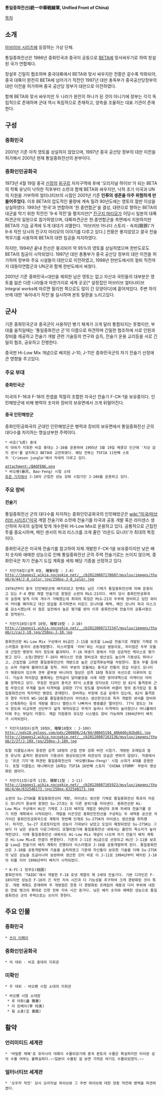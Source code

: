 '''통일중화전선(統一中華戦線軍, Unified Front of China)'''

[[목차]]

== 소개 ==
[[마브러브 시리즈]]에 등장하는 가상 단체.

통일중화전선은 1986년 중화민국과 중국이 공동으로 [[BETA]]에 맞서싸우기로 하여 창설된 국가 연합체다.

창설후 긴밀히 협조하며 중국대륙에서 BETA와 맞서 싸우지만 전황은 갈수록 악화되어, 중국 대륙이 완전히 BETA에 넘어가기 직전인 1997년 대만 총독부가 중국공산당정부의 대만 이전을 허가하며 중국 공산당 정부가 대만으로 이전하였다.

함께 BETA와 맞서 싸우지만 두 나라가 완전히 하나가 된 것이 아니기에 정부는 각각 독립적으로 존재하며 군대 역시 독립적으로 존재하고, 양측을 조율하는 대표 기관이 존재한다.

== 구성 ==
=== 중화민국 ===
2001년 기준 아직 영토를 상실하지 않았으며, 1997년 중국 공산당 정부의 대만 이전을 허가해서 2001년 현재 통일중화전선의 본부이다.

=== 중화인민공화국 ===
1973년 4월 19일 중국 [[신장]]의 [[위구르]] 자치구역에 후에 '오리지널 하이브'가 되는 BETA의 착륙 유닛이 낙하한 직후부터 소련과 함께 BETA와 싸우지만, 낙하 초기 미국과 UN의 지원을 거부하여 얼터너티브의 시점인 2001년 기준 '''인류의 생존을 아주 위험하게 만들어주었다.''' 이후 BETA의 압도적인 물량에 계속 밀려 90년도에는 영토의 절반 이상을 상실하였다. 1993년 '한국'과 연합하여 '한.중연합군'을 결성, 대련으로 향하는 BETA의 대군을 막기 위한 작전인 '9-6 작전'을 펼치지만[* [[진구지 마리모]]가 이당시 일본의 대륙파견군의 일원으로 참가하였으며, 대륙파견군은 한.중연합군을 측면에서 지원하지만 BETA의 기습 공격에 두개 대대가 괴멸한다. '마브러브 어나더 스토리 - 속죄(贖罪)'가 9-6 작전 당시의 진구지 마리모의 이야기를 다루고 있다.] 전황은 좋지않았고 결국 전술핵무기를 사용하여 BETA의 대련 침공을 저지하였다.

하지만, 1994년 끝내 전선은 붕괴되어 약 95%의 영토를 상실하였으며 한반도로도 BETA의 침공이 시작되었다. 1997년 대만 총통부가 중국 공산당 정부의 대만 이전을 허가하여 정부와 주요 시설들이 대만으로 이전하였고, 1998년 한반도에서의 철퇴 직전까지 대동아연합군과 UN군과 함께 한반도에서 싸웠다.

2001년 기준 중화민국=대만을 제외한 남은 영토는 없고 자산과 국민들의 대부분은 영토를 잃은 다른 나라들과 마찬가지로 세계 곳곳[* 설정집인 마브러브 얼터너티브 Integral works에 따르면 필리핀 쪽으로도 많이 간 모양이다]에 흩어져있다. 주변 하이브에 대한 '솎아내기 작전'을 실시하며 본토 탈환을 노리고있다.

== 군사 ==
기존 중화민국군과 중국군이 사용하던 병기 체계가 크게 달라 통합되지는 못했지만, 부대를 움직일때는 '통일중화전선 군'의 이름으로 파견하며 긴밀한 협조하에 서로 인원과 장비를 제공하고 전술기 개발 관련 기술등의 연구와 습득, 전술기 운용 교리등을 서로 긴밀히 협조, 공유하고 진행한다.

중국판 Hi-Low Mix 개념으로 배치된 J-10, J-11은 중화민국군의 차기 전술기 선정에 큰 영향을 주고있다.

=== 주요 부대 ===
==== 중화민국군 ====
미국의 F-16과 F-18의 컨셉을 적절히 조합한 자국산 전술기 F-CK-1을 보유중이다. 인민해방군에 비해 병력의 숫자와 장비의 보유면에서 크게 뒤떨어진다.

==== 중국 인민해방군 ====
중화인민공화국의 군대인 인민해방군은 병력과 장비의 보유면에서 통일중화전선 군의 대다수를 차지하는 명실상부한 주력이다.

 * 비호(飞虎) 중대
 리 대위가 지휘한 비호 중대는 J-10을 운용하여 1995년 3월 19일 메콩강 인근에 '지상 감지 센서'를 설치하고 BETA와 교전하였다. 해당 전투는 TSFIA 11번째 스토리 'Crimson jungle'에서 자세히 다루고 있다.

 attachment:/BAOFENG.png
 * 바오펜(暴风, Bao-Feng) 시험 소대
 [[유콘 기지]]에서 J-10의 근접전 성능 강화 시험기인 J-10X를 운용하고 있다.
 
=== 주요 장비 ===
==== 전술기 ====
통일중화전선 군의 대다수를 차지하는 중화인민공화국의 인민해방군은 [[wiki:"미국(마브러브 시리즈)"미국]] 계열 전술기와 소련제 전술기를 타국과 공동 개발 혹은 라이센스 생산하여 자국의 실정에 맞게 개수한뒤 Hi-Low Mix로 운용하고 있다. 공통적으로 근접전투를 중요시하며, 메인 센서의 파괴 리스크를 크게 줄인 '라운드 모니터'가 최대의 특징이다.

중화민국군은 미국제 전술기를 참고하여 자체 개발한 F-CK-1을 보유중이지만 낮은 배치 숫자와 애매한 성능으로 인해 통일중화전선 군의 주력 전술기로는 쓰이지 않으며, 중화민국은 차기 전술기 도입 계획을 세워 해당 기종을 선정하고 있다.

 * 지안지8징(섬격 8형, 殲擊8型 : J-8)
 http://images2.wikia.nocookie.net/__cb20120807170607/muvluv/images/thumb/4/44/J-8_color.jpg/250px-J-8_color.jpg

 1976년부터 중국 인민해방군에 배치되었고 현재도 남은 기체가 통일중화전선에 의해 운용되고 있는 F-4 팬텀 계열 전술기로 원형은 소련의 MiG-21이다. 배치 당시 중화인민공화국의 실정에 맞게 더욱 개수가 가해졌는데 최대의 특징은 MiG-21의 두부에 장비하고 있던 와이어 커터를 폐지하고 대신 장갑을 추가하면서 라운드 모니터를 채택, 메인 모니터 파괴 리스크를 감소시켰는데 이 점은 실전에서 높은 평가를 받아 이후 중화전선제 전술기의 공통사항으로 정착된다.

 * 지안지10징(섬격 10형, 殲擊10型 : J-10)
 http://images1.wikia.nocookie.net/__cb20120807172347/muvluv/images/thumb/c/ca/J-10.jpg/250px-J-10.jpg

 중화전선판 Hi-Low Mix 구상에서 Hi급인 J-11을 보조할 Low급 전술기로 개발된 기체로 이스라엘과 중국이 공동개발했다. 이스라엘제 '라비'와는 사실상 쌍둥이로, 차이점은 두부 모듈과 근접전 병장의 차이 정도에 불과하다. F-16 파생기 중에서 가장 성공적인 케이스로 평가받고 있다. 소형/경량인 F-16이 베이스인 만큼 정비성과 생산성도 높으며 기동성도 뛰어나고, 근접전을 고려한 통일중화전선의 개량으로 높은 근접격투능력을 자랑한다. 팔과 무릎 등에는 슈퍼 카본제 블레이드를 장착. 머리 부분의 모듈에는 중국군 전통의 장갑 라운드 모니터가 채용되어 있으며 견부 끝부분 버니어의 형상은 섬격 10형 특유의 곡선으로 이루어져 있다. 가슴과 허리장갑 블록에는 전차급이 달라붙었을 시에 대한 방어대책으로 리액티브 아머를 장착하고 있다. 무장은 현실의 중국군 97식 소총을 모티브로 디자인 된 82식 돌격포와 근접 무장으로 무게를 늘려 타격력을 강화한 77식 장도를 장비하며 버클러 형의 증가장갑 등 통일중화전선의 독자적인 병장도 존재한다. 장비하는 무장에 조금 문제가 있는데, 82식 돌격포의 경우 미국의 WS-16C를 통일중화전선이 라이센스 생산한것으로 독자 개발한 센서를 장비하고 단축화하는 등의 개량을 했으나 밸런스가 나빠져서 명중률은 떨어진다. 77식 장도는 74식 장도와 비교하면 선단부가 넓게 제작되었고 무게가 늘어나 타격력이 높아졌으나 머니퓰레이터에 주는 부담이 커졌다. 제압 지원용의 유도탄 시스템도 장비 가능하며 1994년부터 배치가 시작되었다.

 * 지안지10징X(섬격 10형X, 殲擊10型X : J-10X)
 http://pds10.egloos.com/pds/200808/24/94/d0045194_48b0d6c02bd61.jpg
 http://images2.wikia.nocookie.net/__cb20120807163136/muvluv/images/thumb/2/2f/J-10X.jpg/250px-J-10X.jpg

 토탈 이클립스에서 등장한 섬격 10형의 근접 전투 강화 버전 시험기. 개량된 프레임과 점프 유닛의 출력이 향상되어 기동성이 향상되었으며 외관상의 모습은 변하지 않았다. 작중에서는 '유콘 기지'에 파견된 통일중화전선의 '바오펜(Bao-Feng)' 시험 소대가 4대를 운용한다. 토탈 이클립스 애니메이션 16화는 TSFIA 16번째 스토리 'CHINA STORM' 부분이 영상화된 셈이다.

 * 지안지11징(섬격 11형, 殲擊11型 : J-11)
 http://images1.wikia.nocookie.net/__cb20120807165923/muvluv/images/thumb/4/4e/632548173.jpg/250px-632548173.jpg

 소련의 Su-27SK를 통일중화전선이 개량, 라이센스 생산한 기체로 통일중화전선 특유의 라운드 모니터가 돋보여 원형인 Su-27과는 또 다른 분위기를 자아낸다. 중화전선판 Hi-Low Mix 구상에서 Hi인 기체로 J-11의 배치및 개발은 90년대 초에 차세대 전술기를 얻기 위한 계획에서 시작되었다. 개발을 이끈것은 중화인민전선을 구성하는 두 세력중 공산권 국가이던 중화인민공화국으로 계획의 첫번째 단계로 Su-27SK의 라이센스 생산권을 취득했다. 하지만, Su-27 프로토타입의 성능이 기대보다 낮았고 도입이 예정되었던 Su-27SK는 그보다 더 낮은 성능의 다운그레이드 모델이었기에 통일중화전선 내에서는 불만의 목소리가 높아져만갔다. 이때 통일중화전선 내에서도 Hi-Low Mix 개념이 나오며 차기 전술기 배치 계획은 Hi-Low Mix로 컨셉이 변경된다. 기존의 J-11은 Hi급으로 선정되고 Hi인 J-11을 보조할 Low급 전술기의 배치 계획이 진행되어 이스라엘과 J-10을 공동개발하게 된다. 통일중화전선은 J-10을 공동개발하며 기술을 습득하였고 기존에 자신들이 보유한 기술을 더해 Su-27SK의 낮은 성능을 조금이나마 보완하여 생산한 것이 바로 이 J-11로 1994년부터 배치된 J-10의 뒤를 이어 1996년부터 배치가 시작되었다.

 * K-FC-1 칭쿠오(經國)
 중화민국의 'TAIDC'에서 개발한 F-18 호넷 계열의 제 2세대 전술기다. 기본 디자인은 F-18이지만 성능은 F-16의 긴 작전 지속 시간과 다 기능성을 추구하여 크게 경량화된 것이 특징. 개량 계획도 존재하며 주 개량점은 한층 더 경량화된 프레임의 채용과 다리 부위에 내장된 연료 탱크의 확대로 인한 전투 지속 시간 증가다. 낮은 배치 숫자와 애매한 성능으로 통일중화전선 군의 주력으로는 쓰이지 못한다.


== 주요 인물 ==
=== 중화민국 ===
 * [[츠이 이페이]]

=== 중화인민공화국 ===
 * 리 대위 - 비호 중대의 지휘관

=== 미확인 ===
 * 우 대위 - 바오펜 시험 소대의 지휘관

 * 바오펜 시험 소대원
  * 루 야화(盧 雅華)
  * 리 린메이(李 玲美)
  * 웡 쇼홍(王 壽鳳)

== 활약 ==
=== 언리미티드 세계관 ===
 * '바빌론 재해'로 유라시아 대륙이 수몰되었기에 중국 본토의 수몰은 확실하지만 타이완 섬의 수몰 여부는 불확실하다.~~일본이 수몰된 걸 보면 가까운 여기도 수몰되었겠지.~~

=== 얼터너티브 세계관 ===
 * '오우카 작전' 당시 오리지널 하이브와 그 주변 하이브에 대한 양동 작전에 병력을 파견하였다.
